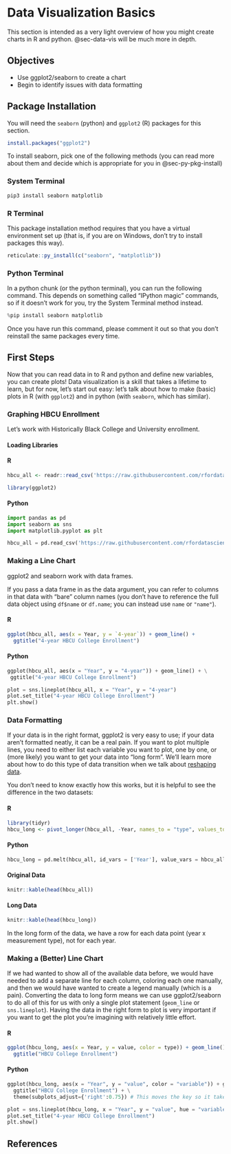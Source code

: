# Data Visualization Basics {#sec-basic-data-vis}

This section is intended as a very light overview of how you might create charts in R and python. @sec-data-vis will be much more in depth.

## Objectives {-}

- Use ggplot2/seaborn to create a chart
- Begin to identify issues with data formatting

## Package Installation 

You will need the `seaborn` (python) and `ggplot2` (R) packages for this section. 

```r
install.packages("ggplot2")
```

To install seaborn, pick one of the following methods (you can read more about them and decide which is appropriate for you in @sec-py-pkg-install)

::: panel-tabset

### System Terminal

```bash
pip3 install seaborn matplotlib
```

### R Terminal

This package installation method requires that you have a virtual environment set up (that is, if you are on Windows, don't try to install packages this way).

```r
reticulate::py_install(c("seaborn", "matplotlib"))
```

### Python Terminal

In a python chunk (or the python terminal), you can run the following command. This depends on something called "IPython magic" commands, so if it doesn't work for you, try the System Terminal method instead.

```python
%pip install seaborn matplotlib
```

Once you have run this command, please comment it out so that you don't reinstall the same packages every time.

:::

## First Steps

Now that you can read data in to R and python and define new variables, you can create plots! 
Data visualization is a skill that takes a lifetime to learn, but for now, let's start out easy:  let's talk about how to make (basic) plots in R (with `ggplot2`) and in python (with `seaborn`, which has similar).

### Graphing HBCU Enrollment

Let's work with Historically Black College and University enrollment. 

::: callout-demo

#### Loading Libraries

::: panel-tabset

#### R

```r
hbcu_all <- readr::read_csv('https://raw.githubusercontent.com/rfordatascience/tidytuesday/master/data/2021/2021-02-02/hbcu_all.csv')

library(ggplot2)
```

#### Python

```python
import pandas as pd
import seaborn as sns
import matplotlib.pyplot as plt

hbcu_all = pd.read_csv('https://raw.githubusercontent.com/rfordatascience/tidytuesday/master/data/2021/2021-02-02/hbcu_all.csv')

```

:::

:::

### Making a Line Chart

ggplot2 and seaborn work with data frames. 

If you pass a data frame in as the data argument, you can refer to columns in that data with "bare" column names (you don't have to reference the full data object using `df$name` or `df.name`; you can instead use `name` or `"name"`).

::: callout-demo

::: panel-tabset

#### R

```r

ggplot(hbcu_all, aes(x = Year, y = `4-year`)) + geom_line() +
  ggtitle("4-year HBCU College Enrollment")

```

#### Python

```python

ggplot(hbcu_all, aes(x = "Year", y = "4-year")) + geom_line() + \
 ggtitle("4-year HBCU College Enrollment")

```

```python

plot = sns.lineplot(hbcu_all, x = "Year", y = "4-year")
plot.set_title("4-year HBCU College Enrollment")
plt.show()
```

:::

:::

### Data Formatting

If your data is in the right format, ggplot2 is very easy to use; if your data aren't formatted neatly, it can be a real pain. 
If you want to plot multiple lines, you need to either list each variable you want to plot, one by one, or (more likely) you want to get your data into "long form". 
We'll learn more about how to do this type of data transition when we talk about [reshaping data](05-data-reshape.qmd).

::: callout-demo

You don't need to know exactly how this works, but it is helpful to see the difference in the two datasets:

::: panel-tabset

#### R
```r
library(tidyr)
hbcu_long <- pivot_longer(hbcu_all, -Year, names_to = "type", values_to = "value")
```

#### Python
```python
hbcu_long = pd.melt(hbcu_all, id_vars = ['Year'], value_vars = hbcu_all.columns[1:11])
```

#### Original Data
```r
knitr::kable(head(hbcu_all))
```

#### Long Data
```r

knitr::kable(head(hbcu_long))
```

In the long form of the data, we have a row for each data point (year x measurement type), not for each year.

:::

:::

### Making a (Better) Line Chart

If we had wanted to show all of the available data before, we would have needed to add a separate line for each column, coloring each one manually, and then we would have wanted to create a legend manually (which is a pain). 
Converting the data to long form means we can use ggplot2/seaborn to do all of this for us with only a single plot statement (`geom_line` or `sns.lineplot`).
Having the data in the right form to plot is very important if you want to get the plot you're imagining with relatively little effort.


::: callout-demo

::: panel-tabset

#### R
```r

ggplot(hbcu_long, aes(x = Year, y = value, color = type)) + geom_line() +
  ggtitle("HBCU College Enrollment")
```

#### Python
```python

ggplot(hbcu_long, aes(x = "Year", y = "value", color = "variable")) + geom_line() + \
  ggtitle("HBCU College Enrollment") + \
  theme(subplots_adjust={'right':0.75}) # This moves the key so it takes up 25% of the area
```

```python
plot = sns.lineplot(hbcu_long, x = "Year", y = "value", hue = "variable")
plot.set_title("4-year HBCU College Enrollment")
plt.show()
```

:::

:::

## References {#sec-graphics-intro-refs}

